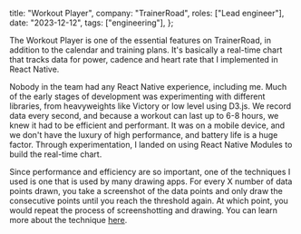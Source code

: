 
  title: "Workout Player",
  company: "TrainerRoad",
  roles: ["Lead engineer"],
  date: "2023-12-12",
  tags: ["engineering"],
};

<TrWorkoutPlayerThumbnail active fullscreen />

<TrSummary />

The Workout Player is one of the essential features on TrainerRoad, in addition to the calendar and training plans. It's basically a real-time chart that tracks data for power, cadence and heart rate that I implemented in React Native.

Nobody in the team had any React Native experience, including me. Much of the early stages of development was experimenting with different libraries, from heavyweights like Victory or low level using D3.js. We record data every second, and because a workout can last up to 6-8 hours, we knew it had to be efficient and performant. It was on a mobile device, and we don't have the luxury of high performance, and battery life is a huge factor. Through experimentation, I landed on using React Native Modules to build the real-time chart.

Since performance and efficiency are so important, one of the techniques I used is one that is used by many drawing apps. For every X number of data points drawn, you take a screenshot of the data points and only draw the consecutive points until you reach the threshold again. At which point, you would repeat the process of screenshotting and drawing. You can learn more about the technique [here](https://medium.com/@almalehdev/high-performance-drawing-on-ios-part-1-f3a24a0dcb31).
